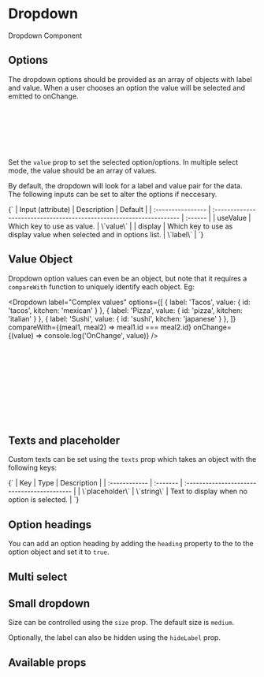 
<Meta of={DropdownStories} />

# Dropdown

Dropdown Component

<Canvas of={DropdownStories.Default} />

## Options

The dropdown options should be provided as an array of objects with label and value. When a user chooses an option the value will be selected and emitted to onChange.

```typescript
const options = [
  { label: 'Select', value: null },
  { label: 'Tacos', value: 'tacos' },
  { label: 'Pizza', value: 'pizza' },
  { label: 'Sushi', value: 'sushi' },
]
```

Set the `value` prop to set the selected option/options. In multiple select mode, the value should be an array of values.

By default, the dropdown will look for a label and value pair for the data. The following inputs can be set to alter the options if neccesary.

<Markdown>
  {`
  | Input (attribute) | Description                                                          | Default |
  | :---------------- | :------------------------------------------------------------------- | :------ |
  | useValue          | Which key to use as value.                                           | \`value\` |
  | display           | Which key to use as display value when selected and in options list. | \`label\` |
  `}
</Markdown>

## Value Object

Dropdown option values can even be an object, but note that it requires a `compareWith` function to uniquely identify each object. Eg:

<Dropdown
  label="Complex values"
  options={[
    { label: 'Tacos', value: { id: 'tacos', kitchen: 'mexican' } },
    { label: 'Pizza', value: { id: 'pizza', kitchen: 'italian' } },
    { label: 'Sushi', value: { id: 'sushi', kitchen: 'japanese' } },
  ]}
  compareWith={(meal1, meal2) => meal1.id === meal2.id}
  onChange={(value) => console.log('OnChange', value)}
/>

```jsx
<Dropdown
  label="Complex values"
  options={[
    { label: 'Tacos', value: { id: 'tacos', kitchen: 'mexican' } },
    { label: 'Pizza', value: { id: 'pizza', kitchen: 'italian' } },
    { label: 'Sushi', value: { id: 'sushi', kitchen: 'japanese' } },
  ]}
  compareWith={(meal1, meal2) => meal1.id === meal2.id}
  onChange={(value) => console.log('OnChange', value)}
/>
```

## Texts and placeholder

Custom texts can be set using the `texts` prop which takes an object with the following keys:

<Markdown>
  {`
  | Key           | Type     | Description                                 |
  | :------------ | :------- | :------------------------------------------ |
  | \`placeholder\` | \`string\` | Text to display when no option is selected. |
  `}
</Markdown>

<Canvas of={DropdownStories.TextAndPlaceholder} />

## Option headings

You can add an option heading by adding the `heading` property to the to the option object and set it to `true`.

<Canvas of={DropdownStories.OptionHeadings} />

## Multi select

<Canvas of={DropdownStories.MultiSelect} />

## Small dropdown

Size can be controlled using the `size` prop. The default size is `medium`.

Optionally, the label can also be hidden using the `hideLabel` prop.

<Canvas of={DropdownStories.Small} />

## Available props

<Controls />
